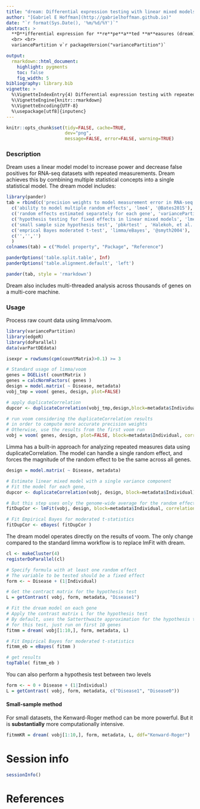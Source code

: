 ```yaml
---
title: "dream: Differential expression testing with linear mixed models for repeated measures"
author: "[Gabriel E Hoffman](http://gabrielhoffman.github.io)"
date: "`r format(Sys.Date(), '%m/%d/%Y')`"
abstract: > 
  **D**ifferential expression for **re**pe**a**ted **m**easures (dream) uses a linear model model to increase power and decrease false positives for RNA-seq datasets with multiple measurements per individual.  Dream fits seamlessly into the widely used workflow of limma/voom [@Law2014].  
  <br> <br> 
  variancePartition v`r packageVersion("variancePartition")`

output:
  rmarkdown::html_document:
    highlight: pygments
    toc: false
    fig_width: 5
bibliography: library.bib
vignette: >
  %\VignetteIndexEntry{4) Differential expression testing with repeated measures designs}
  %\VignetteEngine{knitr::rmarkdown}
  %\VignetteEncoding{UTF-8}
  %\usepackage[utf8]{inputenc}
---
```


<!---
cd /Users/gabrielhoffman/workspace/repos
R
library(knitr)
rmarkdown::render('variancePartition/vignettes/dream.Rmd')
--->

```r
knitr::opts_chunk$set(tidy=FALSE, cache=TRUE,
                      dev="png",
                      message=FALSE, error=FALSE, warning=TRUE)
```	

### Description
Dream uses a linear model model to increase power and decrease false positives for RNA-seq datasets with repeated measurements.  Dream achieves this by combining multiple statistical concepts into a single statistical model.  The dream model includes:     

```r
library(pander)
tab = rbind(c('precision weights to model measurement error in RNA-seq counts', "limma/voom", "@Law2014"),
  c('ability to model multiple random effects', 'lme4', '@Bates2015'),
  c('random effects estimated separately for each gene', 'variancePartition', '@hoffman2016'),
  c('hypothesis testing for fixed effects in linear mixed models', 'lmerTest', 'Kuznetsova, et al. -@kuznetsova2017'),
  c('small sample size hypothesis test', 'pbkrtest' , 'Halekoh, et al. -@halekoh2014'), 
  c('emprical Bayes moderated t-test', 'limma/eBayes', '@smyth2004'),
  c('','','')
  )
colnames(tab) = c("Model property", "Package", "Reference")

panderOptions('table.split.table', Inf)
panderOptions('table.alignment.default', 'left')

pander(tab, style = 'rmarkdown')
```

Dream also includes multi-threaded analysis across thousands of genes on a multi-core machine.

### Usage
Process raw count data using limma/voom.  
```r
library(variancePartition)
library(edgeR)
library(doParallel)
data(varPartDEdata)

isexpr = rowSums(cpm(countMatrix)>0.1) >= 3

# Standard usage of limma/voom
genes = DGEList( countMatrix )
genes = calcNormFactors( genes )
design = model.matrix( ~ Disease, metadata)
vobj_tmp = voom( genes, design, plot=FALSE)

# apply duplicateCorrelation 
dupcor <- duplicateCorrelation(vobj_tmp,design,block=metadata$Individual)

# run voom considering the duplicateCorrelation results
# in order to compute more accurate precision weights
# Otherwise, use the results from the first voom run
vobj = voom( genes, design, plot=FALSE, block=metadata$Individual, correlation=dupcor$consensus)
```

Limma has a built-in approach for analyzing repeated measures data using duplicateCorrelation.  The model can handle a single random effect, and forces the magnitude of the random effect to be the same across all genes.
```r

design = model.matrix( ~ Disease, metadata)

# Estimate linear mixed model with a single variance component
# Fit the model for each gene, 
dupcor <- duplicateCorrelation(vobj, design, block=metadata$Individual)

# But this step uses only the genome-wide average for the random effect
fitDupCor <- lmFit(vobj, design, block=metadata$Individual, correlation=dupcor$consensus)

# Fit Empirical Bayes for moderated t-statistics
fitDupCor <- eBayes( fitDupCor )
```

The dream model operates directly on the results of voom.  The only change compared to the standard limma workflow is to replace lmFit with dream.  
```r
cl <- makeCluster(4)
registerDoParallel(cl)

# Specify formula with at least one random effect
# The variable to be tested should be a fixed effect
form <- ~ Disease + (1|Individual) 

# Get the contract matrix for the hypothesis test
L = getContrast( vobj, form, metadata, "Disease1")

# Fit the dream model on each gene
# Apply the contrast matrix L for the hypothesis test  
# By default, uses the Satterthwaite approximation for the hypothesis test
# for this test, just run on first 10 genes
fitmm = dream( vobj[1:10,], form, metadata, L)

# Fit Empirical Bayes for moderated t-statistics
fitmm_eb = eBayes( fitmm )

# get results
topTable( fitmm_eb )
```

You can also perform a hypothesis test between two levels
```r
form <- ~ 0 + Disease + (1|Individual) 
L = getContrast( vobj, form, metadata, c("Disease1", "Disease0"))
```

#### Small-sample method
For small datasets, the Kenward-Roger method can be more powerful.  But it is **substantially** more computationally intensive.
```r
fitmmKR = dream( vobj[1:10,], form, metadata, L, ddf="Kenward-Roger")
```


# Session info
```r
sessionInfo()
```

# References

